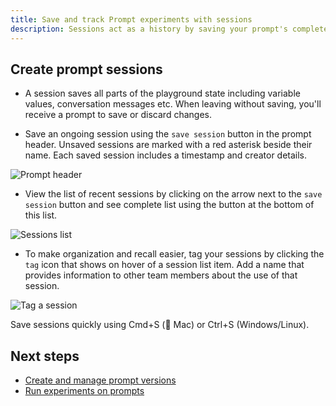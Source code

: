 ```yaml
---
title: Save and track Prompt experiments with sessions
description: Sessions act as a history by saving your prompt's complete state as you work. This allows you to experiment freely without fear of losing your progress.
---
```


## Create prompt sessions

- A session saves all parts of the playground state including variable values, conversation messages etc. When leaving without saving, you'll receive a prompt to save or discard changes.

- Save an ongoing session using the `save session` button in the prompt header. Unsaved sessions are marked with a red asterisk beside their name. Each saved session includes a timestamp and creator details.

![Prompt header](/images/docs/evaluate/how-to/evaluate-prompts/save-sessions/save-session.png)

- View the list of recent sessions by clicking on the arrow next to the `save session` button and see complete list using the button at the bottom of this list.

![Sessions list](/images/docs/evaluate/how-to/evaluate-prompts/save-sessions/sessions-list.png)

- To make organization and recall easier, tag your sessions by clicking the `tag` icon that shows on hover of a session list item. Add a name that provides information to other team members about the use of that session.

![Tag a session](/images/docs/evaluate/how-to/evaluate-prompts/save-sessions/tag-session.png)

<Callout>
Save sessions quickly using Cmd+S ( Mac) or Ctrl+S (Windows/Linux).
</Callout>

## Next steps

- [Create and manage prompt versions](/docs/evaluate/how-to/evaluate-prompts/create-prompt-versions)
- [Run experiments on prompts](/docs/evaluate/how-to/evaluate-prompts/bulk-comparisons-across-test-cases)